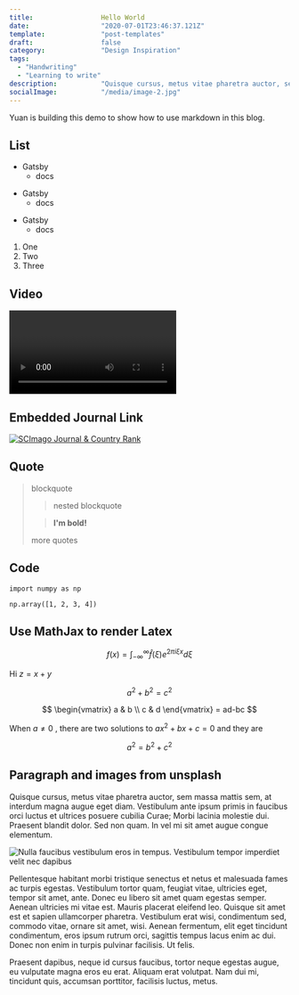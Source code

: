 ```yaml
---
title:                 Hello World
date:                  "2020-07-01T23:46:37.121Z"
template:              "post-templates"
draft:                 false
category:              "Design Inspiration"
tags:
  - "Handwriting"
  - "Learning to write"
description:           "Quisque cursus, metus vitae pharetra auctor, sem massa mattis sem, at interdum magna augue eget diam. Vestibulum ante ipsum primis in faucibus orci luctus et ultrices posuere cubilia Curae; Morbi lacinia molestie dui. Praesent blandit dolor. Sed non quam. In vel mi sit amet augue congue elementum."
socialImage:           "/media/image-2.jpg"
---
```


Yuan is building this demo to show how to use markdown in this blog.

## List

* Gatsby
  * docs
- Gatsby
  - docs
+ Gatsby
  + docs

1. One
1. Two
1. Three

## Video



<Video
  videoSrcURL="https://www.youtube.com/embed/75JHJ45Le0c"
  videoTitle="Official Music Video on YouTube"
/>

## Embedded Journal Link

<a href="https://www.scimagojr.com/journalsearch.php?q=23833&amp;tip=sid&amp;exact=no" title="SCImago Journal &amp; Country Rank"><img border="0" src="https://www.scimagojr.com/journal_img.php?id=23833" alt="SCImago Journal &amp; Country Rank"  /></a>


## Quote

> blockquote
>
> > nested blockquote
>
> > **I'm bold!**
>
> more quotes

## Code

```
import numpy as np

np.array([1, 2, 3, 4])
```



## Use MathJax to render Latex


$$
\begin{equation}
f(x) = \int_{-\infty}^\infty \hat f(\xi) e^{2 \pi i \xi x} d\xi
\end{equation}
$$

Hi $z = x + y$

$$a^2 + b^2 = c^2$$

$$
\begin{vmatrix}
  a & b \\
  c & d
\end{vmatrix} = ad-bc
$$

When $a \neq 0$ , there are two solutions to $ax^2 + bx + c = 0$ and
they are

$$ a^2 = b^2 + c^2 $$

## Paragraph and images from unsplash

Quisque cursus, metus vitae pharetra auctor, sem massa mattis sem, at interdum magna augue eget diam. Vestibulum ante ipsum primis in faucibus orci luctus et ultrices posuere cubilia Curae; Morbi lacinia molestie dui. Praesent blandit dolor. Sed non quam. In vel mi sit amet augue congue elementum.

![Nulla faucibus vestibulum eros in tempus. Vestibulum tempor imperdiet velit nec dapibus](https://source.unsplash.com/collection/1353730/1600x900)

Pellentesque habitant morbi tristique senectus et netus et malesuada fames ac turpis egestas. Vestibulum tortor quam, feugiat vitae, ultricies eget, tempor sit amet, ante. Donec eu libero sit amet quam egestas semper. Aenean ultricies mi vitae est. Mauris placerat eleifend leo. Quisque sit amet est et sapien ullamcorper pharetra. Vestibulum erat wisi, condimentum sed, commodo vitae, ornare sit amet, wisi. Aenean fermentum, elit eget tincidunt condimentum, eros ipsum rutrum orci, sagittis tempus lacus enim ac dui. Donec non enim in turpis pulvinar facilisis. Ut felis.

Praesent dapibus, neque id cursus faucibus, tortor neque egestas augue, eu vulputate magna eros eu erat. Aliquam erat volutpat. Nam dui mi, tincidunt quis, accumsan porttitor, facilisis luctus, metus.
